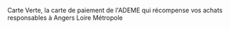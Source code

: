 Carte Verte, la carte de paiement de l'ADEME qui récompense vos achats responsables à Angers Loire Métropole
